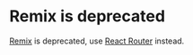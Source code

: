 

# Remix is deprecated

[Remix](https://remix.run/) is deprecated, use [React Router](/guides/react-router) instead.
